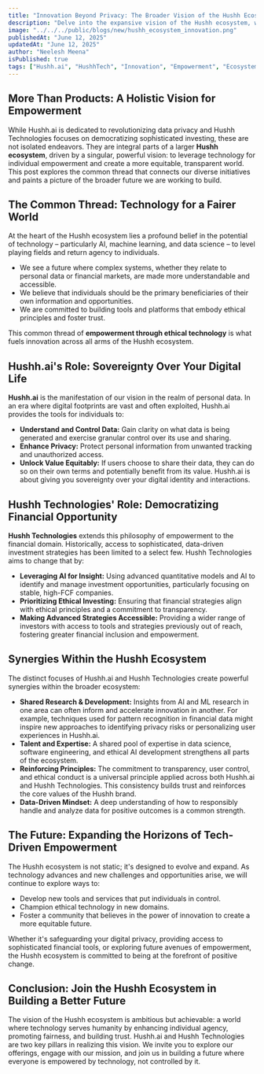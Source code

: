 ```yaml
---
title: "Innovation Beyond Privacy: The Broader Vision of the Hushh Ecosystem"
description: "Delve into the expansive vision of the Hushh ecosystem, where technology empowers individuals – from controlling personal data with Hushh.ai to accessing ethical investment opportunities with Hushh Technologies."
image: "../../../public/blogs/new/hushh_ecosystem_innovation.png"
publishedAt: "June 12, 2025"
updatedAt: "June 12, 2025"
author: "Neelesh Meena"
isPublished: true
tags: ["Hushh.ai", "HushhTech", "Innovation", "Empowerment", "Ecosystem", "Future Tech"]
---
```


## More Than Products: A Holistic Vision for Empowerment

While Hushh.ai is dedicated to revolutionizing data privacy and Hushh Technologies focuses on democratizing sophisticated investing, these are not isolated endeavors. They are integral parts of a larger **Hushh ecosystem**, driven by a singular, powerful vision: to leverage technology for individual empowerment and create a more equitable, transparent world. This post explores the common thread that connects our diverse initiatives and paints a picture of the broader future we are working to build.

## The Common Thread: Technology for a Fairer World

At the heart of the Hushh ecosystem lies a profound belief in the potential of technology – particularly AI, machine learning, and data science – to level playing fields and return agency to individuals.
*   We see a future where complex systems, whether they relate to personal data or financial markets, are made more understandable and accessible.
*   We believe that individuals should be the primary beneficiaries of their own information and opportunities.
*   We are committed to building tools and platforms that embody ethical principles and foster trust.

This common thread of **empowerment through ethical technology** is what fuels innovation across all arms of the Hushh ecosystem.

## Hushh.ai's Role: Sovereignty Over Your Digital Life

**Hushh.ai** is the manifestation of our vision in the realm of personal data. In an era where digital footprints are vast and often exploited, Hushh.ai provides the tools for individuals to:
*   **Understand and Control Data:** Gain clarity on what data is being generated and exercise granular control over its use and sharing.
*   **Enhance Privacy:** Protect personal information from unwanted tracking and unauthorized access.
*   **Unlock Value Equitably:** If users choose to share their data, they can do so on their own terms and potentially benefit from its value.
Hushh.ai is about giving you sovereignty over your digital identity and interactions.

## Hushh Technologies' Role: Democratizing Financial Opportunity

**Hushh Technologies** extends this philosophy of empowerment to the financial domain. Historically, access to sophisticated, data-driven investment strategies has been limited to a select few. Hushh Technologies aims to change that by:
*   **Leveraging AI for Insight:** Using advanced quantitative models and AI to identify and manage investment opportunities, particularly focusing on stable, high-FCF companies.
*   **Prioritizing Ethical Investing:** Ensuring that financial strategies align with ethical principles and a commitment to transparency.
*   **Making Advanced Strategies Accessible:** Providing a wider range of investors with access to tools and strategies previously out of reach, fostering greater financial inclusion and empowerment.

## Synergies Within the Hushh Ecosystem

The distinct focuses of Hushh.ai and Hushh Technologies create powerful synergies within the broader ecosystem:
*   **Shared Research & Development:** Insights from AI and ML research in one area can often inform and accelerate innovation in another. For example, techniques used for pattern recognition in financial data might inspire new approaches to identifying privacy risks or personalizing user experiences in Hushh.ai.
*   **Talent and Expertise:** A shared pool of expertise in data science, software engineering, and ethical AI development strengthens all parts of the ecosystem.
*   **Reinforcing Principles:** The commitment to transparency, user control, and ethical conduct is a universal principle applied across both Hushh.ai and Hushh Technologies. This consistency builds trust and reinforces the core values of the Hushh brand.
*   **Data-Driven Mindset:** A deep understanding of how to responsibly handle and analyze data for positive outcomes is a common strength.

## The Future: Expanding the Horizons of Tech-Driven Empowerment

The Hushh ecosystem is not static; it's designed to evolve and expand. As technology advances and new challenges and opportunities arise, we will continue to explore ways to:
*   Develop new tools and services that put individuals in control.
*   Champion ethical technology in new domains.
*   Foster a community that believes in the power of innovation to create a more equitable future.

Whether it's safeguarding your digital privacy, providing access to sophisticated financial tools, or exploring future avenues of empowerment, the Hushh ecosystem is committed to being at the forefront of positive change.

## Conclusion: Join the Hushh Ecosystem in Building a Better Future

The vision of the Hushh ecosystem is ambitious but achievable: a world where technology serves humanity by enhancing individual agency, promoting fairness, and building trust. Hushh.ai and Hushh Technologies are two key pillars in realizing this vision. We invite you to explore our offerings, engage with our mission, and join us in building a future where everyone is empowered by technology, not controlled by it.